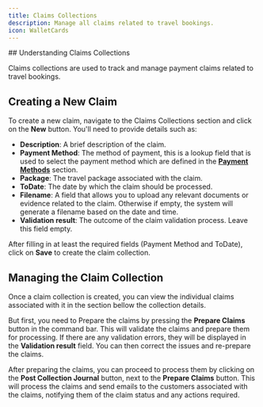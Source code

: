 ```yaml
---
title: Claims Collections
description: Manage all claims related to travel bookings.
icon: WalletCards
---
```



<Steps>
<Step>
## Understanding Claims Collections

Claims collections are used to track and manage payment claims related to travel bookings.
</Step>
<Step>
## Creating a New Claim

To create a new claim, navigate to the Claims Collections section and click on the **New** button. You'll need to provide details such as:

- **Description**: A brief description of the claim.
- **Payment Method**: The method of payment, this is a lookup field that is used to select the payment method which are defined in the **[Payment Methods](/content/docs/travel-agent/data-management/payment-methods)** section.
- **Package**: The travel package associated with the claim.
- **ToDate**: The date by which the claim should be processed.
- **Filename**: A field that allows you to upload any relevant documents or evidence related to the claim. Otherwise if empty, the system will generate a filename based on the date and time.
- **Validation result**: The outcome of the claim validation process. Leave this field empty.

After filling in at least the required fields (Payment Method and ToDate), click on **Save** to create the claim collection.
</Step>
<Step>
## Managing the Claim Collection

Once a claim collection is created, you can view the individual claims associated with it in the section bellow the collection details.

But first, you need to Prepare the claims by pressing the **Prepare Claims** button in the command bar. This will validate the claims and prepare them for processing. 
If there are any validation errors, they will be displayed in the **Validation result** field. You can then correct the issues and re-prepare the claims.


After preparing the claims, you can proceed to process them by clicking on the **Post Collection Journal** button, next to the **Prepare Claims** button.
This will process the claims and send emails to the customers associated with the claims, notifying them of the claim status and any actions required.


</Step>
</Steps>
